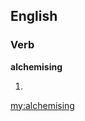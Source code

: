 ==English==

===Verb===
'''alchemising'''

# {{present participle of|[[alchemise]]}}

[[my:alchemising]]
